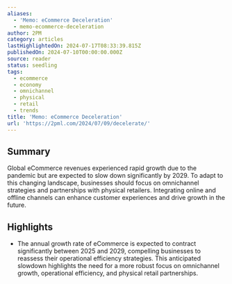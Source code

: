 ```yaml
---
aliases:
  - 'Memo: eCommerce Deceleration'
  - memo-ecommerce-deceleration
author: 2PM
category: articles
lastHighlightedOn: 2024-07-17T08:33:39.815Z
publishedOn: 2024-07-10T00:00:00.000Z
source: reader
status: seedling
tags:
  - ecommerce
  - economy
  - omnichannel
  - physical
  - retail
  - trends
title: 'Memo: eCommerce Deceleration'
url: 'https://2pml.com/2024/07/09/decelerate/'
---
```

## Summary

Global eCommerce revenues experienced rapid growth due to the pandemic but are expected to slow down significantly by 2029. To adapt to this changing landscape, businesses should focus on omnichannel strategies and partnerships with physical retailers. Integrating online and offline channels can enhance customer experiences and drive growth in the future.

## Highlights

- The annual growth rate of eCommerce is expected to contract significantly between 2025 and 2029, compelling businesses to reassess their operational efficiency strategies. This anticipated slowdown highlights the need for a more robust focus on omnichannel growth, operational efficiency, and physical retail partnerships.
